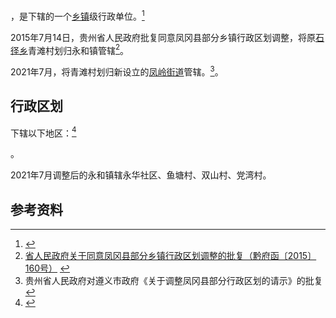 {{中国乡级行政区|52/03/27/104/000
| 政府驻地 = 永华社区
}}

'''{{PAGENAMEBASE}}'''，是{{PRC admin/fullname|52/03/27/104/000|3}}下辖的一个[[乡镇|乡镇]]级行政单位。<ref>{{PRC admin/ref sgc|{{PRC admin/parent|52/03/27/104/000}}}}</ref>

2015年7月14日，贵州省人民政府批复同意凤冈县部分乡镇行政区划调整，将原[[石径乡|石径乡]]青滩村划归永和镇管辖<ref>[http://www.gzgov.gov.cn/xxgk/newsgk/201507/t20150723_321171.html 省人民政府关于同意凤冈县部分乡镇行政区划调整的批复（黔府函〔2015〕160号）] {{webarchive|url=https://web.archive.org/web/20170902145222/http://www.gzgov.gov.cn/xxgk/newsgk/201507/t20150723_321171.html |date=2017-09-02 }}</ref>。

2021年7月，将青滩村划归新设立的[[凤岭街道|凤岭街道]]管辖。<ref>贵州省人民政府对遵义市政府《关于调整凤冈县部分行政区划的请示》的批复</ref>。

== 行政区划 ==

{{PAGENAMEBASE}}下辖以下地区：<ref>{{PRC admin/ref sgc|52/03/27/104/000}}</ref>

{{PRC admin/children|52/03/27/104/000}}。

2021年7月调整后的永和镇辖永华社区、鱼塘村、双山村、党湾村。

== 参考资料 ==

{{reflist}}

{{PRC admin/navcat|52/03/27/104/000}}